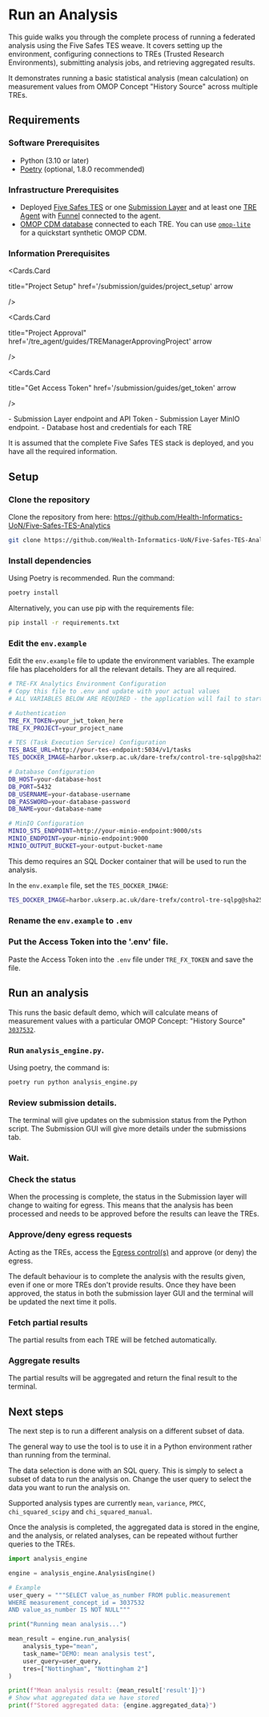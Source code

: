 
# Run an Analysis

This guide walks you through the complete process of running a federated analysis using the Five Safes TES weave.
It covers setting up the environment, configuring connections to TREs (Trusted Research Environments), submitting analysis jobs, and retrieving aggregated results.

It demonstrates running a basic statistical analysis (mean calculation) on measurement values from OMOP Concept "History Source" across multiple TREs.

## Requirements

### Software Prerequisites

- Python (3.10 or later)
- [Poetry](https://python-poetry.org/) (optional, 1.8.0 recommended)

### Infrastructure Prerequisites

- Deployed [Five Safes TES](/five_safes_tes/quickstart/starting_stack) or one [Submission Layer](/submission) and at least one [TRE Agent](/tre_agent) with [Funnel](/five_safes_tes/TES/install_funnel) connected to the agent.
- [OMOP CDM database](/standards#observational-medical-outcomes-partnership-omop) connected to each TRE. You can use [`omop-lite`](https://github.com/Health-Informatics-UoN/omop-lite) for a quickstart synthetic OMOP CDM.

### Information Prerequisites

<Cards>

<Cards.Card 

title="Project Setup"
  href='/submission/guides/project_setup'
  arrow
 
/>

<Cards.Card 

title="Project Approval"
  href='/tre_agent/guides/TREManagerApprovingProject'
  arrow
 
/>

<Cards.Card 

title="Get Access Token"
  href='/submission/guides/get_token'
  arrow
 
/>

</Cards>
- Submission Layer endpoint and API Token
- Submission Layer MinIO endpoint. 
- Database host and credentials for each TRE

It is assumed that the complete Five Safes TES stack is deployed, and you have all the required information. 

## Setup

<Steps>

### Clone the repository

Clone the repository from here: https://github.com/Health-Informatics-UoN/Five-Safes-TES-Analytics

```bash copy
git clone https://github.com/Health-Informatics-UoN/Five-Safes-TES-Analytics.git
```

### Install dependencies

Using Poetry is recommended. Run the command:

```bash copy
poetry install
```

Alternatively, you can use pip with the requirements file:

```bash copy
pip install -r requirements.txt
```

### Edit the `env.example`

Edit the `env.example` file to update the environment variables. The example file has placeholders for all the relevant details. They are all required.

```bash copy
# TRE-FX Analytics Environment Configuration
# Copy this file to .env and update with your actual values
# ALL VARIABLES BELOW ARE REQUIRED - the application will fail to start without them

# Authentication
TRE_FX_TOKEN=your_jwt_token_here
TRE_FX_PROJECT=your_project_name

# TES (Task Execution Service) Configuration
TES_BASE_URL=http://your-tes-endpoint:5034/v1/tasks
TES_DOCKER_IMAGE=harbor.ukserp.ac.uk/dare-trefx/control-tre-sqlpg@sha256:18a8d3b056fd573ec199523fc333c691cd4e7e90ff1c43e59be8314066e1313c

# Database Configuration
DB_HOST=your-database-host
DB_PORT=5432
DB_USERNAME=your-database-username
DB_PASSWORD=your-database-password
DB_NAME=your-database-name

# MinIO Configuration
MINIO_STS_ENDPOINT=http://your-minio-endpoint:9000/sts
MINIO_ENDPOINT=your-minio-endpoint:9000
MINIO_OUTPUT_BUCKET=your-output-bucket-name 
```


This demo requires an SQL Docker container that will be used to run the analysis.

In the `env.example` file, set the `TES_DOCKER_IMAGE`:

```bash copy
TES_DOCKER_IMAGE=harbor.ukserp.ac.uk/dare-trefx/control-tre-sqlpg@sha256:18a8d3b056fd573ec199523fc333c691cd4e7e90ff1c43e59be8314066e1313c
```

### Rename the `env.example` to `.env`

### Put the Access Token into the '.env' file.

Paste the Access Token into the `.env` file under `TRE_FX_TOKEN` and save the file.

</Steps>

## Run an analysis

This runs the basic default demo, which will calculate means of measurement values with a particular OMOP Concept: "History Source" [`3037532`](https://athena.ohdsi.org/search-terms/terms/3037532).

<Steps>

### Run `analysis_engine.py`.

Using poetry, the command is:

```bash copy
poetry run python analysis_engine.py
```

### Review submission details.

The terminal will give updates on the submission status from the Python script. The Submission GUI will give more details under the submissions tab.

### Wait.

### Check the status

When the processing is complete, the status in the Submission layer will change to waiting for egress. This means that the analysis has been processed and needs to be approved before the results can leave the TREs.

### Approve/deny egress requests

Acting as the TREs, access the [Egress control(s)](/submission/guides/EgressManagerApprovingRelease) and approve (or deny) the egress. 

The default behaviour is to complete the analysis with the results given, even if one or more TREs don't provide results. 
Once they have been approved, the status in both the submission layer GUI and the terminal will be updated the next time it polls.

### Fetch partial results

The partial results from each TRE will be fetched automatically.

### Aggregate results

The partial results will be aggregated and return the final result to the terminal.

</Steps>

## Next steps

The next step is to run a different analysis on a different subset of data.

The general way to use the tool is to use it in a Python environment rather than running from the terminal.

The data selection is done with an SQL query. This is simply to select a subset of data to run the analysis on. Change the user query to select the data you want to run the analysis on.

Supported analysis types are currently `mean`, `variance`, `PMCC`, `chi_squared_scipy` and `chi_squared_manual`.

Once the analysis is completed, the aggregated data is stored in the engine, and the analysis, or related analyses, can be repeated without further queries to the TREs.

```python
import analysis_engine

engine = analysis_engine.AnalysisEngine()

# Example
user_query = """SELECT value_as_number FROM public.measurement
WHERE measurement_concept_id = 3037532
AND value_as_number IS NOT NULL"""

print("Running mean analysis...")

mean_result = engine.run_analysis(
    analysis_type="mean",
    task_name="DEMO: mean analysis test",
    user_query=user_query,
    tres=["Nottingham", "Nottingham 2"]
)

print(f"Mean analysis result: {mean_result['result']}")
# Show what aggregated data we have stored
print(f"Stored aggregated data: {engine.aggregated_data}")
```
